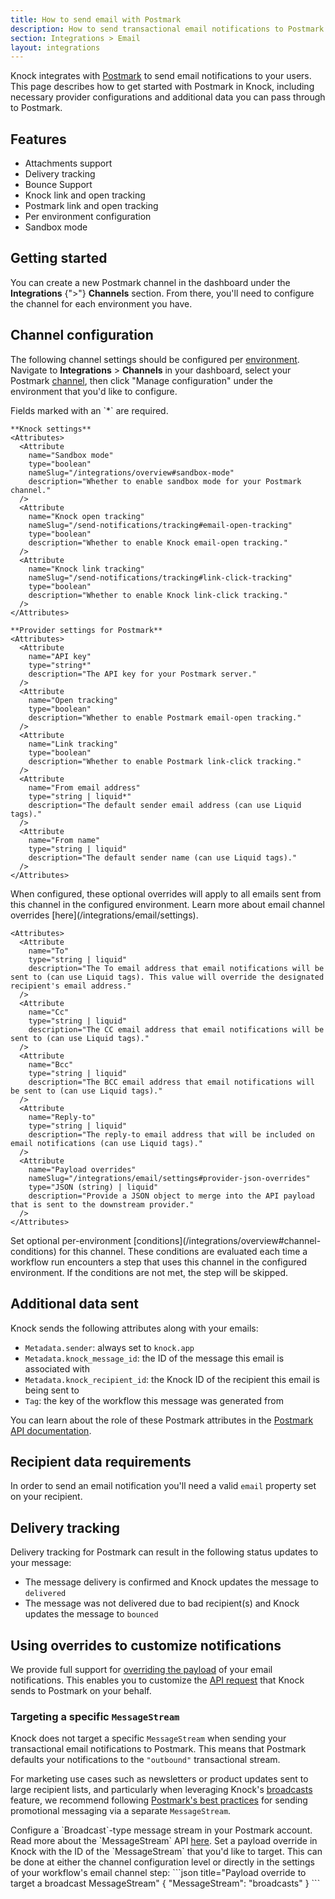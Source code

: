 ```yaml
---
title: How to send email with Postmark
description: How to send transactional email notifications to Postmark with Knock.
section: Integrations > Email
layout: integrations
---
```


Knock integrates with <a href="https://postmarkapp.com/" target="_blank">Postmark</a> to send email notifications to your users. This page describes how to get started with Postmark in Knock, including necessary provider configurations and additional data you can pass through to Postmark.

## Features

- Attachments support
- Delivery tracking
- Bounce Support
- Knock link and open tracking
- Postmark link and open tracking
- Per environment configuration
- Sandbox mode

## Getting started

You can create a new Postmark channel in the dashboard under the **Integrations** {">"} **Channels** section. From there, you'll need to configure the channel for each environment you have.

## Channel configuration

The following channel settings should be configured per [environment](/concepts/environments). Navigate to **Integrations** > **Channels** in your dashboard, select your Postmark [channel](/concepts/channels), then click "Manage configuration" under the environment that you'd like to configure.

<AccordionGroup>
  <Accordion title="Settings">
    Fields marked with an `*` are required.
    
    **Knock settings**
    <Attributes>
      <Attribute
        name="Sandbox mode"
        type="boolean"
        nameSlug="/integrations/overview#sandbox-mode"
        description="Whether to enable sandbox mode for your Postmark channel."
      />
      <Attribute
        name="Knock open tracking"
        nameSlug="/send-notifications/tracking#email-open-tracking"
        type="boolean"
        description="Whether to enable Knock email-open tracking."
      />
      <Attribute
        name="Knock link tracking"
        nameSlug="/send-notifications/tracking#link-click-tracking"
        type="boolean"
        description="Whether to enable Knock link-click tracking."
      />
    </Attributes>

    **Provider settings for Postmark**
    <Attributes>
      <Attribute
        name="API key"
        type="string*"
        description="The API key for your Postmark server."
      />
      <Attribute
        name="Open tracking"
        type="boolean"
        description="Whether to enable Postmark email-open tracking."
      />
      <Attribute
        name="Link tracking"
        type="boolean"
        description="Whether to enable Postmark link-click tracking."
      />
      <Attribute
        name="From email address"
        type="string | liquid*"
        description="The default sender email address (can use Liquid tags)."
      />
      <Attribute
        name="From name"
        type="string | liquid"
        description="The default sender name (can use Liquid tags)."
      />
    </Attributes>

  </Accordion>
  <Accordion title="Overrides">
    When configured, these optional overrides will apply to all emails sent from this channel in the configured environment. Learn more about email channel overrides [here](/integrations/email/settings).
    
    <Attributes>
      <Attribute
        name="To"
        type="string | liquid"
        description="The To email address that email notifications will be sent to (can use Liquid tags). This value will override the designated recipient's email address."
      />
      <Attribute
        name="Cc"
        type="string | liquid"
        description="The CC email address that email notifications will be sent to (can use Liquid tags)."
      />
      <Attribute
        name="Bcc"
        type="string | liquid"
        description="The BCC email address that email notifications will be sent to (can use Liquid tags)."
      />
      <Attribute
        name="Reply-to"
        type="string | liquid"
        description="The reply-to email address that will be included on email notifications (can use Liquid tags)."
      />
      <Attribute
        name="Payload overrides"
        nameSlug="/integrations/email/settings#provider-json-overrides"
        type="JSON (string) | liquid"
        description="Provide a JSON object to merge into the API payload that is sent to the downstream provider."
      />
    </Attributes>
  </Accordion>
  <Accordion title="Conditions">
    Set optional per-environment [conditions](/integrations/overview#channel-conditions) for this channel. These conditions are evaluated each time a workflow run encounters a step that uses this channel in the configured environment. If the conditions are not met, the step will be skipped.
  </Accordion>
</AccordionGroup>

## Additional data sent

Knock sends the following attributes along with your emails:

- `Metadata.sender`: always set to `knock.app`
- `Metadata.knock_message_id`: the ID of the message this email is associated with
- `Metadata.knock_recipient_id`: the Knock ID of the recipient this email is being sent to
- `Tag`: the key of the workflow this message was generated from

You can learn about the role of these Postmark attributes in the <a href="https://postmarkapp.com/developer" target="_blank">Postmark API documentation</a>.

## Recipient data requirements

In order to send an email notification you'll need a valid `email` property set on your recipient.

## Delivery tracking

Delivery tracking for Postmark can result in the following status updates to your message:

- The message delivery is confirmed and Knock updates the message to `delivered`
- The message was not delivered due to bad recipient(s) and Knock updates the message to `bounced`

## Using overrides to customize notifications

We provide full support for [overriding the payload](/email/settings#provider-json-overrides) of your email notifications. This enables you to customize the <a href="https://postmarkapp.com/developer/api/email-api" target="_blank">API request</a> that Knock sends to Postmark on your behalf.

### Targeting a specific `MessageStream`

Knock does not target a specific `MessageStream` when sending your transactional email notifications to Postmark. This means that Postmark defaults your notifications to the `"outbound"` transactional stream.

For marketing use cases such as newsletters or product updates sent to large recipient lists, and particularly when leveraging Knock's [broadcasts](/concepts/broadcasts) feature, we recommend following <a href="https://postmarkapp.com/message-streams#deliverability" target="_blank">Postmark's best practices</a> for sending promotional messaging via a separate `MessageStream`.

<Steps>
  <Step title="Configure a broadcast MessageStream in Postmark">
    Configure a `Broadcast`-type message stream in your Postmark account. Read more about the `MessageStream` API <a href="https://postmarkapp.com/developer/api/message-streams-api" target="_blank">here</a>.
  </Step>
  <Step title="Set a payload override in Knock">
    Set a payload override in Knock with the ID of the `MessageStream` that you'd like to target. This can be done at either the channel configuration level or directly in the settings of your workflow's email channel step:
    ```json title="Payload override to target a broadcast MessageStream"
    {
      "MessageStream": "broadcasts"
    }
    ```
  </Step>
</Steps>
